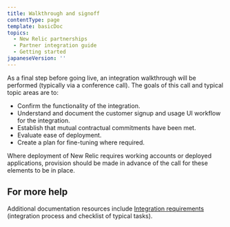 ```yaml
---
title: Walkthrough and signoff
contentType: page
template: basicDoc
topics:
  - New Relic partnerships
  - Partner integration guide
  - Getting started
japaneseVersion: ''
---
```


As a final step before going live, an integration walkthrough will be performed (typically via a conference call). The goals of this call and typical topic areas are to:

* Confirm the functionality of the integration.
* Understand and document the customer signup and usage UI workflow for the integration.
* Establish that mutual contractual commitments have been met.
* Evaluate ease of deployment.
* Create a plan for fine-tuning where required.

Where deployment of New Relic requires working accounts or deployed applications, provision should be made in advance of the call for these elements to be in place.

## For more help

Additional documentation resources include [Integration requirements](/docs/accounts-partnerships/partnerships/partner-integration-guide/integration-requirements) (integration process and checklist of typical tasks).
